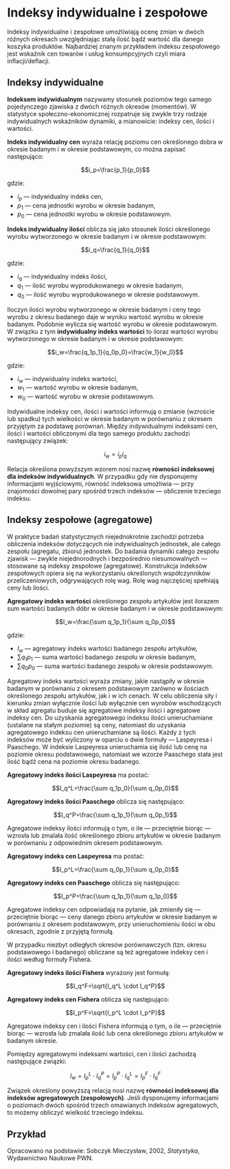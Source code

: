 # Indeksy indywidualne i zespołowe

Indeksy indywidualne i zespołowe umożliwiają ocenę zmian w dwóch różnych okresach uwzględniając stałą ilość bądź wartość dla danego koszyka produktów. Najbardziej znanym przykładem indeksu zespołowego jest wskaźnik cen towarów i usług konsumpcyjnych czyli miara inflacji/deflacji.

## Indeksy indywidualne

**Indeksem indywidualnym** nazywamy stosunek poziomów tego samego pojedynczego zjawiska z dwóch różnych okresów (momentów). W statystyce społeczno-ekonomicznej rozpatruje się zwykle trzy rodzaje indywidualnych wskaźników dynamiki, a mianowicie: indeksy cen, ilości i wartości. 

**Indeks indywidualny cen** wyraża relację poziomu cen określonego dobra w okresie badanym i w okresie podstawowym, co można zapisać następująco:

$$i_p=\frac{p_1}{p_0}$$

gdzie:

- $i_p$ --- indywidualny indeks cen,
- $p_1$ --- cena jednostki wyrobu w okresie badanym,
- $p_0$ --- cena jednostki wyrobu w okresie podstawowym.

**Indeks indywidualny ilości** oblicza się jako stosunek ilości określonego wyrobu wytworzonego w okresie badanym i w okresie podstawowym:

$$i_q=\frac{q_1}{q_0}$$

gdzie:

- $i_q$ --- indywidualny indeks ilości,
- $q_1$ --- ilość wyrobu wyprodukowanego w okresie badanym,
- $q_0$ --- ilość wyrobu wyprodukowanego w okresie podstawowym.

Iloczyn ilości wyrobu wytworzonego w okresie badanym i ceny tego wyrobu z okresu badanego daje w wyniku wartość wyrobu w okresie badanym. Podobnie wylicza się wartość wyrobu w okresie podstawowym. W związku z tym **indywidualny indeks wartości** to iloraz wartości wyrobu wytworzonego w okresie badanym i w okresie podstawowym:

$$i_w=\frac{q_1p_1}{q_0p_0}=\frac{w_1}{w_0}$$

gdzie:

- $i_w$ --- indywidualny indeks wartości,
- $w_1$ --- wartość wyrobu w okresie badanym,
- $w_0$ --- wartość wyrobu w okresie podstawowym.

Indywidualne indeksy cen, ilości i wartości informują o zmianie (wzroście lub spadku) tych wielkości w okresie badanym w porównaniu z okresem przyjętym za podstawę porównań. Między indywidualnymi indeksami cen, ilości i wartości obliczonymi dla tego samego produktu zachodzi następujący związek:

$$i_w=i_pi_q$$

Relacja określona powyższym wzorem nosi nazwę **równości indeksowej dla indeksów indywidualnych**. W przypadku gdy nie dysponujemy informacjami wyjściowymi, równość indeksowa umożliwia --- przy znajomości dowolnej pary spośród trzech indeksów --- obliczenie trzeciego indeksu. 

## Indeksy zespołowe (agregatowe)

W praktyce badań statystycznych niejednokrotnie zachodzi potrzeba obliczenia indeksów dotyczących nie indywidualnych jednostek, ale całego zespołu (agregatu, zbioru) jednostek. Do badania dynamiki całego zespołu zjawisk --- zwykle niejednorodnych i bezpośrednio niesumowalnych --- stosowane są indeksy zespołowe (agregatowe). Konstrukcja indeksów zespołowych opiera się na wykorzystaniu określonych współczynników przeliczeniowych, odgrywających rolę wag. Rolę wag najczęściej spełniają ceny lub ilości. 

**Agregatowy indeks wartości** określonego zespołu artykułów jest ilorazem sum wartości badanych dóbr w okresie badanym i w okresie podstawowym:

$$I_w=\frac{\sum q_1p_1}{\sum q_0p_0}$$

gdzie:

- $I_w$ --- agregatowy indeks wartości badanego zespołu artykułów,
- $\sum q_1p_1$ --- suma wartości badanego zespołu w okresie badanym,
- $\sum q_0p_0$ --- suma wartości badanego zespołu w okresie podstawowym.

Agregatowy indeks wartości wyraża zmiany, jakie nastąpiły w okresie badanym w porównaniu z okresem podstawowym zarówno w ilościach określonego zespołu artykułów, jak i w ich cenach. W celu obliczenia siły i kierunku zmian wyłącznie ilości lub wyłącznie cen wyrobów wschodzących w skład agregatu buduje się agregatowe indeksy ilości i agregatowe indeksy cen. Do uzyskania agregatowego indeksu ilości unieruchamiane (ustalane na stałym poziomie) są ceny, natomiast do uzyskania agregatowego indeksu cen unieruchamiane są ilości. Każdy z tych indeksów może być wyliczony w oparciu o dwie formuły --- Laspeyresa i Paaschego. W indeksie Laspeyresa unieruchamia się ilość lub cenę na poziomie okresu podstawowego, natomiast we wzorze Paaschego stała jest ilość bądź cena na poziomie okresu badanego.

**Agregatowy indeks ilości Laspeyresa** ma postać:

$$I_q^L=\frac{\sum q_1p_0}{\sum q_0p_0}$$

**Agregatowy indeks ilości Paaschego** oblicza się następująco:

$$I_q^P=\frac{\sum q_1p_1}{\sum q_0p_1}$$

Agregatowe indeksy ilości informują o tym, o ile --- przeciętnie biorąc --- wzrosła lub zmalała ilość określonego zbioru artykułów w okresie badanym w porównaniu z odpowiednim okresem podstawowym.

**Agregatowy indeks cen Laspeyresa** ma postać:

$$I_p^L=\frac{\sum q_0p_1}{\sum q_0p_0}$$

**Agregatowy indeks cen Paaschego** oblicza się następująco:

$$I_p^P=\frac{\sum q_1p_1}{\sum q_1p_0}$$

Agregatowe indeksy cen odpowiadają na pytanie, jak zmieniły się --- przeciętnie biorąc --- ceny danego zbioru artykułów w okresie badanym w porównaniu z okresem podstawowym, przy unieruchomieniu ilości w obu okresach, zgodnie z przyjętą formułą. 

W przypadku niezbyt odległych okresów porównawczych (tzn. okresu podstawowego i badanego) obliczane są też agregatowe indeksy cen i ilości według formuły Fishera. 

**Agregatowy indeks ilości Fishera** wyrażony jest formułą:

$$I_q^F=\sqrt{I_q^L \cdot I_q^P}$$

**Agregatowy indeks cen Fishera** oblicza się następująco:

$$I_p^F=\sqrt{I_p^L \cdot I_p^P}$$

Agregatowe indeksy cen i ilości Fishera informują o tym, o ile --- przeciętnie biorąc --- wzrosła lub zmalała ilość lub cena określonego zbioru artykułów w badanym okresie.

Pomiędzy agregatowymi indeksami wartości, cen i ilości zachodzą następujące związki:

$$I_w = I_p^L \cdot I_q^P = I_p^P \cdot I_q^L = I_p^F \cdot I_q^F$$

Związek określony powyższą relacją nosi nazwę **równości indeksowej dla indeksów agregatowych (zespołowych)**. Jeśli dysponujemy informacjami o poziomach dwóch spośród trzech omawianych indeksów agregatowych, to możemy obliczyć wielkość trzeciego indeksu.

## Przykład


Opracowano na podstawie: Sobczyk Mieczysław, 2002, _Statystyka_, Wydawnictwo Naukowe PWN. 